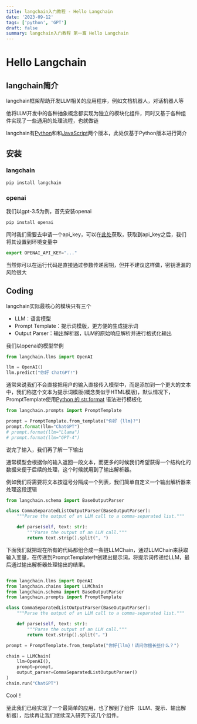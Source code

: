 ```yaml
---
title: langchain入门教程 - Hello Langchain
date: '2023-09-12'
tags: ['python', 'GPT']
draft: false
summary: langchain入门教程 第一篇 Hello Langchain
---
```


# Hello Langchain

## langchain简介

langchain框架帮助开发LLM相关的应用程序，例如文档机器人，对话机器人等

他将LLM开发中的各种抽象概念都实现为独立的模块化组件，同时又基于各种组件实现了一些通用的处理流程，也就做链

langchain有[Python](https://github.com/langchain-ai/langchain)和和[JavaScript](https://github.com/langchain-ai/langchainjs)两个版本，此处仅基于Python版本进行简介

## 安装

### langchain

```jsx
pip install langchain
```

### openai

我们以gpt-3.5为例，首先安装openai

```jsx
pip install openai
```

同时我们需要去申请一个api_key，可以在[此处](https://platform.openai.com/account/api-keys)获取，获取到api_key之后，我们将其设置到环境变量中

```jsx
export OPENAI_API_KEY="..."
```

当然你可以在运行代码是直接通过参数传递密钥，但并不建议这样做，密钥泄漏的风险很大

## Coding

langchain实际最核心的模块只有三个

- LLM：语言模型
- Prompt Template：提示词模版，更方便的生成提示词
- Output Parser：输出解析器，LLM的原始响应解析并进行格式化输出

我们以openai的模型举例

```python
from langchain.llms import OpenAI

llm = OpenAI()
llm.predict("你好 ChatGPT!")

```

通常来说我们不会直接把用户的输入直接传入模型中，而是添加到一个更大的文本中，我们称这个文本为提示词模版(概念类似于HTML模版)，默认情况下，PromptTemplate使用[Python 的 str.format](https://docs.python.org/3/library/stdtypes.html#str.format) 语法进行模板化

```python
from langchain.prompts import PromptTemplate

prompt = PromptTemplate.from_template("你好 {llm}?")
prompt.format(llm="ChatGPT")
# prompt.format(llm="Llama")
# prompt.format(llm="GPT-4")
```

说完了输入，我们再了解一下输出

通常模型会根据你的输入返回一段文本，而更多的时候我们希望获得一个结构化的数据来便于后续的处理，这个时候就用到了输出解析器。

例如我们将需要将文本按逗号分隔成一个列表，我们简单自定义一个输出解析器来处理这段逻辑

```python
from langchain.schema import BaseOutputParser

class CommaSeparatedListOutputParser(BaseOutputParser):
    """Parse the output of an LLM call to a comma-separated list."""

    def parse(self, text: str):
        """Parse the output of an LLM call."""
        return text.strip().split(", ")
```

下面我们就把现在所有的代码都组合成一条链LLMChain，通过LLMChain来获取输入变量，在传递到PromptTemplate中创建出提示词，将提示词传递给LLM，最后通过输出解析器处理输出的结果。

```python

from langchain.llms import OpenAI
from langchain.chains import LLMChain
from langchain.schema import BaseOutputParser
from langchain.prompts import PromptTemplate

class CommaSeparatedListOutputParser(BaseOutputParser):
    """Parse the output of an LLM call to a comma-separated list."""

    def parse(self, text: str):
        """Parse the output of an LLM call."""
        return text.strip().split("，")

prompt = PromptTemplate.from_template("你好{llm}！请问你擅长些什么？")

chain = LLMChain(
    llm=OpenAI(),
    prompt=prompt,
    output_parser=CommaSeparatedListOutputParser()
)
chain.run("ChatGPT")
```

Cool！

至此我们已经实现了一个最简单的应用，也了解到了组件（LLM、提示、输出解析器），后续再让我们继续深入研究下这几个组件。